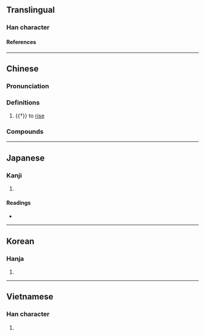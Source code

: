 {{character info}}
==Translingual==

===Han character===
{{Han char|rn=72|rad=日|as=12|sn=16|four=36301|canj=YAOG|ids=⿺辶⿱日隹}}

====References====
{{Han ref|kx=0499.390|dkj=14150|dj=0869.100|hdz=63882.060|uh=66B9}}

----

==Chinese==
{{zh-forms}}

===Pronunciation===
{{zh-pron
|m=xiān
|c=cim3,cim1
|h=pfs=siàm
|mn=siam
|mn-t=siam5
|mc=y
|oc=y
|cat=v
}}

===Definitions===
{{zh-hanzi}}

# {{†}} {{lb|zh|of the sun}} to [[rise]]

===Compounds===
{{zh-der|暹國|暹耽|暹羅|暹羅貓|暹羅灣|暹京}}

----

==Japanese==

===Kanji===
{{ja-kanji|grade=|rs=日12}}

# {{rfdef|ja|sort=日12}}

====Readings====
* {{ja-readings|on=[[せん]] (sen)|kun=[[すすむ]] (susumu)|nanori=すすむ, のぼる}}

----

==Korean==

===Hanja===
{{ko-hanja|hangeul=섬|eumhun=|rv=seom|mr=sŏm|y=sem}}

# {{rfdef|ko|sort=日12}}

----

==Vietnamese==

===Han character===
{{vi-readings|reading=Xiêm}}

# {{rfdef|vi}}